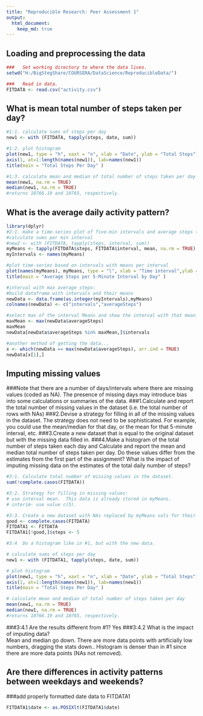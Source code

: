 ```yaml
---
title: "Reproducible Research: Peer Assessment 1"
output: 
  html_document:
    keep_md: true
---
```



## Loading and preprocessing the data
```r
###   Set working directory to where the data lives.
setwd("H:/BigStegShare/COURSERA/DataScience/ReproducibleData/")

###   Read in data.
FITDATA <- read.csv("activity.csv")
```

## What is mean total number of steps taken per day?
```r
#1:1. calculate sums of steps per day
new1 <- with (FITDATA, tapply(steps, date, sum))

#1:2. plot histogram
plot(new1, type = "h", xaxt = "n", xlab = "Date", ylab = "Total Steps")
axis(1, at=1:length(names(new1)), lab=names(new1))
title(main = "Total Steps Per Day" )

#1:3. calculate mean and median of total number of steps taken per day
mean(new1, na.rm = TRUE)
median(new1, na.rm = TRUE)
#returns 10766.19 and 10765, respectively.
```

## What is the average daily activity pattern?
```r
library(dplyr)
#2:1. make a time-series plot of five-min intervals and average steps taken, averaged across all days.
#calculate sums per min interval
#new2 <- with (FITDATA, tapply(steps, interval, sum))
myMeans <- tapply(FITDATA$steps, FITDATA$interval, mean, na.rm = TRUE)
myIntervals <- names(myMeans)

#plot time-series based on intervals with means per interval
plot(names(myMeans), myMeans, type = "l", xlab = "Time interval",ylab = "Average Steps", col = "blue")
title(main = "Average Steps per 5-Minute Interval by Day" )

#interval with max average steps:
#build dataframe with intervals and their means
newData <- data.frame(as.integer(myIntervals),myMeans)
colnames(newData) <- c("intervals","averageSteps")

#select max of the interval Means and show the interval with that mean.
maxMean <- max(newData$averageSteps)
maxMean
newData[newData$averageSteps %in% maxMean,]$intervals

#another method of getting the data...
x <- which(newData == max(newData$averageSteps), arr.ind = TRUE)
newData[x[1],]

```

## Imputing missing values
###Note that there are a number of days/intervals where there are missing values (coded as NA). The presence of missing days may introduce bias into some calculations or summaries of the data.
###1.Calculate and report the total number of missing values in the dataset (i.e. the total number of rows with NAs)
###2.Devise a strategy for filling in all of the missing values in the dataset. The strategy does not need to be sophisticated. For example, you could use the mean/median for that day, or the mean for that 5-minute interval, etc.
###3.Create a new dataset that is equal to the original dataset but with the missing data filled in.
###4.Make a histogram of the total number of steps taken each day and Calculate and report the mean and median total number of steps taken per day. Do these values differ from the estimates from the first part of the assignment? What is the impact of imputing missing data on the estimates of the total daily number of steps?

```r
#3:1. Calculate total number of missing values in the dataset.
sum(!complete.cases(FITDATA))

#3:2. Strategy for filling in missing values: 
# use interval mean.  This data is already stored in myMeans.
# interim- use value c(5).  

#3:3. Create a new dataset with NAs replaced by myMeans vals for their intervals.
good <- complete.cases(FITDATA)
FITDATA1 <- FITDATA
FITDATA1[!good,]$steps <- 5

#3:4  Do a histogram like in #1, but with the new data.

# calculate sums of steps per day
new1 <- with (FITDATA1, tapply(steps, date, sum))

# plot histogram
plot(new1, type = "h", xaxt = "n", xlab = "Date", ylab = "Total Steps")
axis(1, at=1:length(names(new1)), lab=names(new1))
title(main = "Total Steps Per Day" )

# calculate mean and median of total number of steps taken per day
mean(new1, na.rm = TRUE)
median(new1, na.rm = TRUE)
#returns 10766.19 and 10765, respectively.
```

###3:4.1 Are the results different from #1?
    Yes
###3:4.2 What is the impact of imputing data?  
    Mean and median go down.  There are more data points with artificially low numbers, dragging the stats down..
    Histogram is denser than in #1 since there are more data points (NAs not removed).

## Are there differences in activity patterns between weekdays and weekends?
###add properly formatted date data to FITDATA1
```r
FITDATA1$date <- as.POSIXlt(FITDATA1$date)

```
